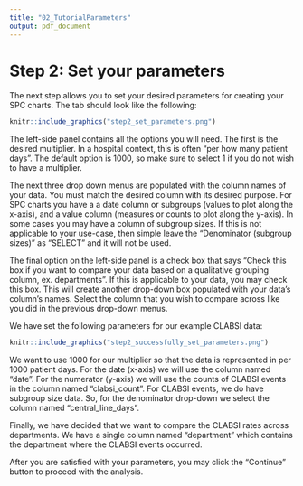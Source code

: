 ```yaml
---
title: "02_TutorialParameters"
output: pdf_document
---
```


#  Step 2: Set your parameters {#parameters}

The next step allows you to set your desired parameters for creating your SPC charts. The tab should look like the following:

```r
knitr::include_graphics("step2_set_parameters.png")
```

The left-side panel contains all the options you will need. The first is the desired multiplier. In a hospital context, this is often "per how many patient days". The default option is 1000, so make sure to select 1 if you do not wish to have a multiplier. 

The next three drop down menus are populated with the column names of your data. You must match the desired column with its desired purpose. For SPC charts you have a a date column or subgroups (values to plot along the x-axis), and a value column (measures or counts to plot along the y-axis). In some cases you may have a column of subgroup sizes. If this is not applicable to your use-case, then simple leave the "Denominator (subgroup sizes)" as "SELECT" and it will not be used. 

The final option on the left-side panel is a check box that says "Check this box if you want to compare your data based on a qualitative grouping column, ex. departments". If this is applicable to your data, you may check this box. This will create another drop-down box populated with your data's column's names. Select the column that you wish to compare across like you did in the previous drop-down menus. 

We have set the following parameters for our example CLABSI data:

```r
knitr::include_graphics("step2_successfully_set_parameters.png")
```

We want to use 1000 for our multiplier so that the data is represented in per 1000 patient days. For the date (x-axis) we will use the column named "date". For the numerator (y-axis) we will use the counts of CLABSI events in the column named "clabsi_count". For CLABSI events, we do have subgroup size data. So, for the denominator drop-down we select the column named "central_line_days". 

Finally, we have decided that we want to compare the CLABSI rates across departments. We have a single column named "department" which contains the department where the CLABSI events occurred.

After you are satisfied with your parameters, you may click the "Continue" button to proceed with the analysis. 

